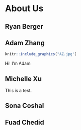 # About Us


## Ryan Berger

## Adam Zhang

```r
knitr::include_graphics("AZ.jpg")
```

Hi! I'm Adam 

## Michelle Xu

This is a test. 

## Sona Coshal

## Fuad Chedid

